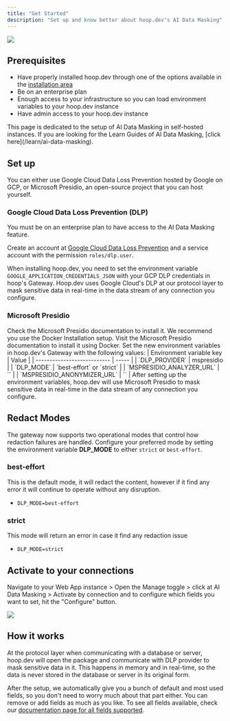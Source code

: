 ```yaml
---
title: "Get Started"
description: "Set up and know better about hoop.dev's AI Data Masking"
---
```


<Frame>
  <img
    src="/images/ai-data-masking.png"
  />
</Frame>

## Prerequisites

 - Have properly installed hoop.dev through one of the options available in the [installation area](/getting-started/installation/overview)
 - Be on an enterprise plan
 - Enough access to your infrastructure so you can load environment variables to your hoop.dev instance
 - Have admin access to your hoop.dev instance

<Note>
  This page is dedicated to the setup of AI Data Masking in self-hosted instances. If you are looking for the Learn Guides of AI Data Masking, [click here](/learn/ai-data-masking).
</Note>

## Set up

You can either use Google Cloud Data Loss Prevention hosted by Google on GCP, or Microsoft Presidio, an open-source project that you can host yourself.

### Google Cloud Data Loss Prevention (DLP)

<Info>
  You must be on an enterprise plan to have access to the AI Data Masking feature.
</Info>

Create an account at [Google Cloud Data Loss Prevention](https://cloud.google.com/security/products/dlp) and a service account with the permission `roles/dlp.user`.

When installing hoop.dev, you need to set the environment variable `GOOGLE_APPLICATION_CREDENTIALS_JSON` with your GCP DLP credentials in hoop's Gateway. 
Hoop.dev uses Google Cloud's DLP at our protocol layer to mask sensitive data in real-time in the data stream of any connection you configure.

### Microsoft Presidio

<Steps>
    <Step title="Install">
        Check the Microsoft Presidio documentation to install it. We recommend you use the Docker Installation setup.
        <Card
            title="Microsoft Presidio Documentation"
            icon="microsoft"
            href="https://microsoft.github.io/presidio/installation/#using-docker">
            Visit the Microsoft Presidio documentation to install it using Docker.
        </Card>
    </Step>
    <Step title="Set up">
        Set the new environment variables in hoop.dev's Gateway with the following values:
        | Environment variable key    | Value |
        | --------------------------- | ----- |
        | `DLP_PROVIDER`              | mspresidio |
        | `DLP_MODE`                  |  `best-effort` or `strict` |
        | `MSPRESIDIO_ANALYZER_URL`   | `<host-to-analyzer:port>` |
        | `MSPRESIDIO_ANONYMIZER_URL` | `<host-to-anonymizer:port>` |
    </Step>
    <Step title="Run hoop.dev's Gateway with the new configs">
        After setting up the environment variables, hoop.dev will use Microsoft Presidio to mask sensitive data in real-time in the data stream of any connection you configure.
    </Step>
</Steps>


## Redact Modes

The gateway now supports two operational modes that control how redaction failures are handled.
Configure your preferred mode by setting the environment variable **DLP_MODE** to either `strict` or `best-effort`.

### best-effort

This is the default mode, it will redact the content, however if it find any error it will continue to operate without any disruption.

- `DLP_MODE=best-effort`

### strict

This mode will return an error in case it find any redaction issue

- `DLP_MODE=strict`

## Activate to your connections

Navigate to your Web App instance > Open the Manage toggle > click at AI Data Masking > Activate by connection and to configure which fields you want to set, hit the "Configure" button.

<Frame>
  <img src="/images/configure/ai-data-masking-activate-connection.png" />
</Frame>

## How it works

At the protocol layer when communicating with a database or server, hoop.dev will open the package and communicate with DLP provider to mask sensitive data in it. This happens in memory and in real-time, so the data is never stored in the database or server in its original form.

After the setup, we automatically give you a bunch of default and most used fields, so you don't need to worry much about that part either. You can remove or add fields as much as you like. To see all fields available, check our [documentation page for all fields supported](/configure/ai-data-masking/fields).

